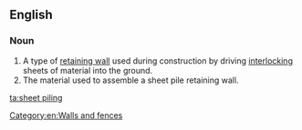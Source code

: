 {{also|sheet-piling}}
==English==

===Noun===
{{en-noun}}
{{wikipedia}}

# A type of [[retaining wall]] used during construction by driving [[interlocking]] sheets of material into the ground.
# The material used to assemble a sheet pile retaining wall.

[[Category:en:Walls and fences]]

[[ta:sheet piling]]